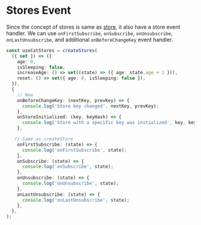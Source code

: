 # Stores Event

Since the concept of stores is same as [store](/docs/store/introduction), it also have a store event handler.
We can use `onFirstSubscribe`, `onSubscribe`, `onUnsubscribe`, `onLastUnsubscribe`, and additional `onBeforeChangeKey` event handler.

```ts {10-15}
const useCatStores = createStores(
  ({ set }) => ({
    age: 0,
    isSleeping: false,
    increaseAge: () => set((state) => ({ age: state.age + 1 })),
    reset: () => set({ age: 0, isSleeping: false }),
  }),
  {
    // New
    onBeforeChangeKey: (nextKey, prevKey) => {
      console.log('Store key changed', nextKey, prevKey);
    },
    onStoreInitialized: (key, keyHash) => {
      console.log('Store with a specific key was initialized', key, keyHash);
    },

   // Same as createStore
    onFirstSubscribe: (state) => {
      console.log('onFirstSubscribe', state);
    },
    onSubscribe: (state) => {
      console.log('onSubscribe', state);
    },
    onUnsubscribe: (state) => {
      console.log('onUnsubscribe', state);
    },
    onLastUnsubscribe: (state) => {
      console.log('onLastUnsubscribe', state);
    },
  },
);
```
